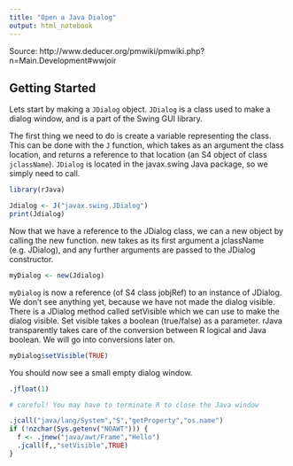 ```yaml
---
title: "Open a Java Dialog"
output: html_notebook
---
```


Source: http://www.deducer.org/pmwiki/pmwiki.php?n=Main.Development#wwjoir

## Getting Started

Lets start by making a `JDialog` object. `JDialog` is a class used to make a
dialog window, and is a part of the Swing GUI library.

The first thing we need to do is create a variable representing the class. This
can be done with the `J` function, which takes as an argument the class location,
and returns a reference to that location (an S4 object of class `jclassName`).
`JDialog` is located in the javax.swing Java package, so we simply need to call.

```r
library(rJava)

Jdialog <- J("javax.swing.JDialog")
print(Jdialog)
```

Now that we have a reference to the JDialog class, we can a new object by calling the new function. new takes as its first argument a jclassName (e.g. JDialog), and any further arguments are passed to the JDialog constructor.

```r
myDialog <- new(Jdialog)
```

`myDialog` is now a reference (of S4 class jobjRef) to an instance of JDialog. We
don't see anything yet, because we have not made the dialog visible. There is a
JDialog method called setVisible which we can use to make the dialog visible.
Set visible takes a boolean (true/false) as a parameter. rJava transparently
takes care of the conversion between R logical and Java boolean. We will go into
conversions later on.

```r
myDialog$setVisible(TRUE)
```

You should now see a small empty dialog window.


```r
.jfloat(1)
```


```r
# careful! You may have to terminate R to close the Java window

.jcall("java/lang/System","S","getProperty","os.name")
if (!nzchar(Sys.getenv("NOAWT"))) {
  f <- .jnew("java/awt/Frame","Hello")
  .jcall(f,,"setVisible",TRUE)
}

```

